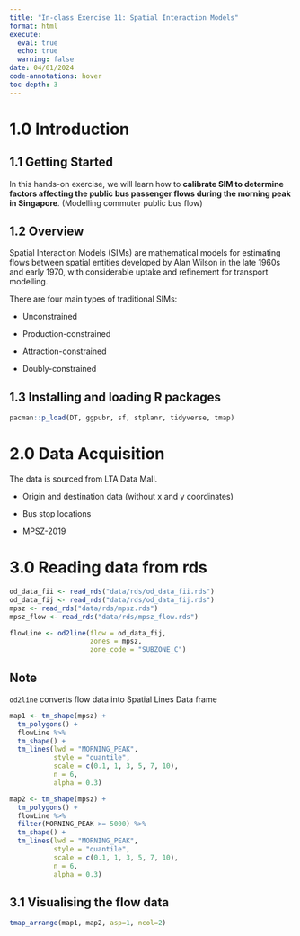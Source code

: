 ```yaml
---
title: "In-class Exercise 11: Spatial Interaction Models"
format: html
execute:
  eval: true
  echo: true
  warning: false
date: 04/01/2024
code-annotations: hover
toc-depth: 3
---
```


# 1.0 Introduction

## 1.1 Getting Started

In this hands-on exercise, we will learn how to **calibrate SIM to determine factors affecting the public bus passenger flows during the morning peak in Singapore**. (Modelling commuter public bus flow)

## 1.2 Overview

Spatial Interaction Models (SIMs) are mathematical models for estimating flows between spatial entities developed by Alan Wilson in the late 1960s and early 1970, with considerable uptake and refinement for transport modelling.

There are four main types of traditional SIMs:

-   Unconstrained

-   Production-constrained

-   Attraction-constrained

-   Doubly-constrained

## 1.3 Installing and loading R packages

```r
pacman::p_load(DT, ggpubr, sf, stplanr, tidyverse, tmap)
```

# 2.0 Data Acquisition

The data is sourced from LTA Data Mall.

-   Origin and destination data (without x and y coordinates)

-   Bus stop locations

-   MPSZ-2019

# 3.0 Reading data from rds

```r
od_data_fii <- read_rds("data/rds/od_data_fii.rds")
od_data_fij <- read_rds("data/rds/od_data_fij.rds")
mpsz <- read_rds("data/rds/mpsz.rds")
mpsz_flow <- read_rds("data/rds/mpsz_flow.rds")
```

```r
flowLine <- od2line(flow = od_data_fij,
                    zones = mpsz,
                    zone_code = "SUBZONE_C")
```

::: callout-note
## Note

`od2line` converts flow data into Spatial Lines Data frame
:::

```r

map1 <- tm_shape(mpsz) + 
  tm_polygons() + 
  flowLine %>%
  tm_shape() + 
  tm_lines(lwd = "MORNING_PEAK",
           style = "quantile",
           scale = c(0.1, 1, 3, 5, 7, 10),
           n = 6,
           alpha = 0.3)
```

```r
map2 <- tm_shape(mpsz) + 
  tm_polygons() + 
  flowLine %>%
  filter(MORNING_PEAK >= 5000) %>%
  tm_shape() + 
  tm_lines(lwd = "MORNING_PEAK",
           style = "quantile",
           scale = c(0.1, 1, 3, 5, 7, 10),
           n = 6,
           alpha = 0.3)
```

## 3.1 Visualising the flow data

```r
tmap_arrange(map1, map2, asp=1, ncol=2)
```
